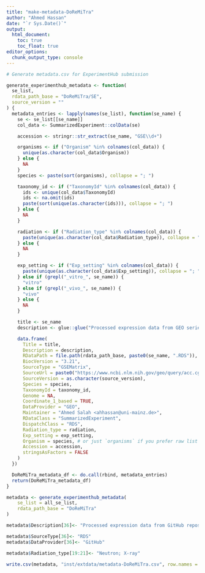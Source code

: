 ```yaml
---
title: "make-metadata-DoReMiTra"
author: "Ahmed Hassan"
date: "`r Sys.Date()`"
output:
  html_document:
    toc: true
    toc_float: true
editor_options: 
  chunk_output_type: console
---
```



```r
# Generate metadata.csv for ExperimentHub submission

generate_experimenthub_metadata <- function(
  se_list,
  rdata_path_base = "DoReMiTra/SE",
  source_version = ""
) {
  metadata_entries <- lapply(names(se_list), function(se_name) {
    se <- se_list[[se_name]]
    col_data <- SummarizedExperiment::colData(se)

    accession <- stringr::str_extract(se_name, "GSE\\d+")

    organisms <- if ("Organism" %in% colnames(col_data)) {
      unique(as.character(col_data$Organism))
    } else {
      NA
    }
    species <- paste(sort(organisms), collapse = "; ")

    taxonomy_id <- if ("TaxonomyId" %in% colnames(col_data)) {
      ids <- unique(col_data$TaxonomyId)
      ids <- na.omit(ids)
      paste(sort(unique(as.character(ids))), collapse = "; ")
    } else {
      NA
    }

    radiation <- if ("Radiation_type" %in% colnames(col_data)) {
      paste(unique(as.character(col_data$Radiation_type)), collapse = "; ")
    } else {
      NA
    }

    exp_setting <- if ("Exp_setting" %in% colnames(col_data)) {
      paste(unique(as.character(col_data$Exp_setting)), collapse = "; ")
    } else if (grepl("_vitro_", se_name)) {
      "vitro"
    } else if (grepl("_vivo_", se_name)) {
      "vivo"
    } else {
      NA
    }

    title <- se_name
    description <- glue::glue("Processed expression data from GEO series {accession} related to {radiation} exposure.")

    data.frame(
      Title = title,
      Description = description,
      RDataPath = file.path(rdata_path_base, paste0(se_name, ".RDS")),
      BiocVersion = "3.21",
      SourceType = "GSEMatrix",
      SourceUrl = paste0("https://www.ncbi.nlm.nih.gov/geo/query/acc.cgi?acc=", accession),
      SourceVersion = as.character(source_version),
      Species = species,
      TaxonomyId = taxonomy_id,
      Genome = NA,
      Coordinate_1_based = TRUE,
      DataProvider = "GEO",
      Maintainer = "Ahmed Salah <ahhassan@uni-mainz.de>",
      RDataClass = "SummarizedExperiment",
      DispatchClass = "RDS",
      Radiation_type = radiation,
      Exp_setting = exp_setting,
      Organism = species, # or just `organisms` if you prefer raw list
      Accession = accession,
      stringsAsFactors = FALSE
    )
  })

  DoReMiTra_metadata_df <- do.call(rbind, metadata_entries)
  return(DoReMiTra_metadata_df)
}

```


```r

metadata <- generate_experimenthub_metadata(
    se_list = all_se_list,
    rdata_path_base = "DoReMiTra"
)

metadata$Description[36]<- "Processed expression data from GitHub repository AhmedSAHassan/Phybion_ShortReads_Analysis related to X-ray exposure."

metadata$SourceType[36]<- "RDS"
metadata$DataProvider[36]<- "GitHub"

metadata$Radiation_type[19:21]<- "Neutron; X-ray"

```

```r

write.csv(metadata, "inst/extdata/metadata-DoReMiTra.csv", row.names = FALSE)

```


